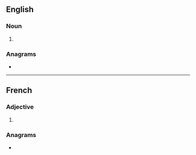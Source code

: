 ==English==

===Noun===
{{head|en|noun form}}

# {{plural of|en|azyme}}

===Anagrams===
* {{anagrams|en|a=aemsyz|Y-mazes|zymase}}

----

==French==

===Adjective===
{{head|fr|adjective form}}

# {{plural of|fr|azyme}}

===Anagrams===
* {{l|fr|zymase}}